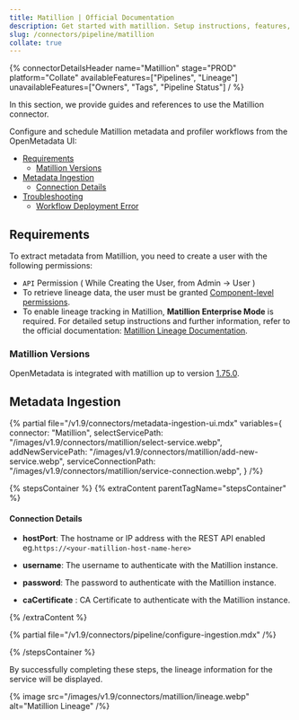 ```yaml
---
title: Matillion | Official Documentation
description: Get started with matillion. Setup instructions, features, and configuration details inside.
slug: /connectors/pipeline/matillion
collate: true
---
```





{% connectorDetailsHeader
name="Matillion"
stage="PROD"
platform="Collate"
availableFeatures=["Pipelines", "Lineage"]
unavailableFeatures=["Owners", "Tags", "Pipeline Status"]
/ %}


In this section, we provide guides and references to use the Matillion connector.

Configure and schedule Matillion metadata and profiler workflows from the OpenMetadata UI:

- [Requirements](#requirements)
    - [Matillion Versions](#matillion-versions)
- [Metadata Ingestion](#metadata-ingestion)
    - [Connection Details](#connection-details)
- [Troubleshooting](/connectors/pipeline/matillion/troubleshooting)
    - [Workflow Deployment Error](#workflow-deployment-error)

<IngestionModeTiles yamlPath="/snippets/connectors/pipeline/matillion/yaml" />

## Requirements
To extract metadata from Matillion, you need to create a user with the following permissions:

- `API` Permission ( While Creating the User, from Admin -> User )
- To retrieve lineage data, the user must be granted [Component-level permissions](https://docs.matillion.com/metl/docs/2932106/#component).
- To enable lineage tracking in Matillion, **Matillion Enterprise Mode** is required. For detailed setup instructions and further information, refer to the official documentation: [Matillion Lineage Documentation](https://docs.matillion.com/metl/docs/2881895/).

### Matillion Versions

OpenMetadata is integrated with matillion up to version [1.75.0](https://docs.matillion.io/getting-started).

## Metadata Ingestion

{% partial 
    file="/v1.9/connectors/metadata-ingestion-ui.mdx" 
    variables={
        connector: "Matillion", 
        selectServicePath: "/images/v1.9/connectors/matillion/select-service.webp",
        addNewServicePath: "/images/v1.9/connectors/matillion/add-new-service.webp",
        serviceConnectionPath: "/images/v1.9/connectors/matillion/service-connection.webp",
    } 
/%}

{% stepsContainer %}
{% extraContent parentTagName="stepsContainer" %}

#### Connection Details

- **hostPort**: The hostname or IP address with the REST API enabled eg.`https://<your-matillion-host-name-here>`

- **username**: The username to authenticate with the Matillion instance.

- **password**: The password to authenticate with the Matillion instance.

- **caCertificate** : CA Certificate to authenticate with the Matillion instance.

{% /extraContent %}

<TestConnection />

{% partial file="/v1.9/connectors/pipeline/configure-ingestion.mdx" /%}

<IngestionScheduleAndDeploy />

{% /stepsContainer %}

By successfully completing these steps, the lineage information for the service will be displayed.

{% image
  src="/images/v1.9/connectors/matillion/lineage.webp"
  alt="Matillion Lineage" /%}
